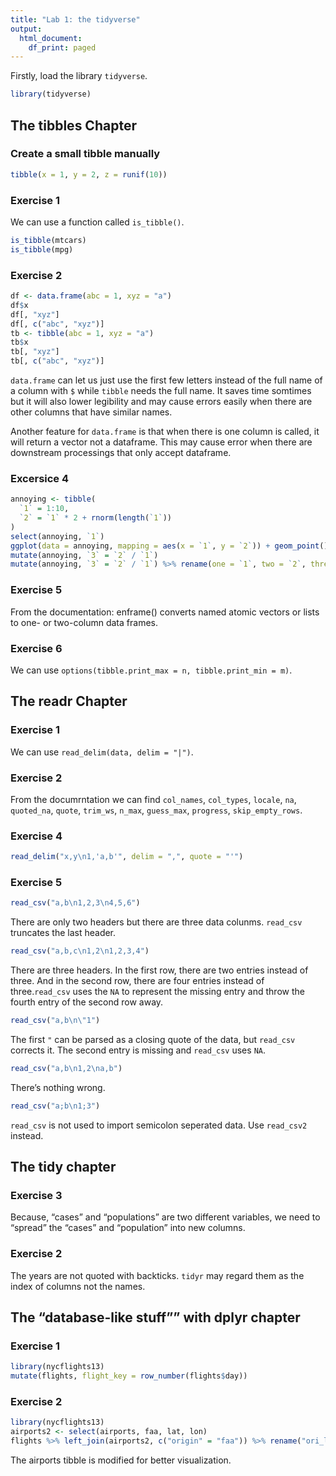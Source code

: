 ```yaml
---
title: "Lab 1: the tidyverse"
output:
  html_document:
    df_print: paged
---
```




Firstly, load the library `tidyverse`.
```r
library(tidyverse)
```



## The tibbles Chapter
### Create a small tibble manually
```r
tibble(x = 1, y = 2, z = runif(10))
```


### Exercise 1
We can use a function called `is_tibble()`.
```r
is_tibble(mtcars)
is_tibble(mpg)
```


### Exercise 2
```r
df <- data.frame(abc = 1, xyz = "a")
df$x
df[, "xyz"]
df[, c("abc", "xyz")]
tb <- tibble(abc = 1, xyz = "a")
tb$x
tb[, "xyz"]
tb[, c("abc", "xyz")]
```
`data.frame` can let us just use the first few letters instead of the full name of a column with `$` while `tibble` needs the full name. It saves time somtimes but it will also lower legibility and may cause errors easily when there are other columns that have similar names.

Another feature for `data.frame` is that when there is one column is called, it will return a vector not a dataframe. This may cause error when there are downstream processings that only accept dataframe.


### Excersice 4
```r
annoying <- tibble(
  `1` = 1:10,
  `2` = `1` * 2 + rnorm(length(`1`))
)
select(annoying, `1`)
ggplot(data = annoying, mapping = aes(x = `1`, y = `2`)) + geom_point()
mutate(annoying, `3` = `2` / `1`)
mutate(annoying, `3` = `2` / `1`) %>% rename(one = `1`, two = `2`, three = `3`)
```


### Exercise 5
From the documentation: enframe() converts named atomic vectors or lists to one- or two-column data frames.


### Exercise 6
We can use `options(tibble.print_max = n, tibble.print_min = m)`.



## The readr Chapter
### Exercise 1
We can use `read_delim(data, delim = "|")`.


### Exercise 2
From the documrntation we can find `col_names`, `col_types`, `locale`, `na`, `quoted_na`, `quote`, `trim_ws`, `n_max`, `guess_max`, `progress`, `skip_empty_rows`.


### Exercise 4
```r
read_delim("x,y\n1,'a,b'", delim = ",", quote = "'")
```


### Exercise 5
```r
read_csv("a,b\n1,2,3\n4,5,6")
```
There are only two headers but there are three data colunms. `read_csv` truncates the last header.
```r
read_csv("a,b,c\n1,2\n1,2,3,4")
```
There are three headers. In the first row, there are two entries instead of three. And in the second row, there are four entries instead of three.`read_csv` uses the `NA` to represent the missing entry and throw the fourth entry of the second row away.
```r
read_csv("a,b\n\"1")
```
The first `"` can be parsed as a closing quote of the data, but `read_csv` corrects it. The second entry is missing and `read_csv` uses `NA`.
```r
read_csv("a,b\n1,2\na,b")
```
There's nothing wrong.
```r
read_csv("a;b\n1;3")
```
`read_csv` is not used to import semicolon seperated data. Use `read_csv2` instead.



## The tidy chapter
### Exercise 3
Because, "cases" and "populations" are two different variables, we need to "spread" the "cases" and "population" into new columns.


### Exercise 2
The years are not quoted with backticks. `tidyr` may regard them as the index of columns not the names.



## The "database-like stuff"" with dplyr chapter
### Exercise 1
```r
library(nycflights13)
mutate(flights, flight_key = row_number(flights$day))
```


### Exercise 2
```r
library(nycflights13)
airports2 <- select(airports, faa, lat, lon)
flights %>% left_join(airports2, c("origin" = "faa")) %>% rename("ori_lat" = "lat", "ori_lon" = "lon") %>% left_join(airports2, c("dest" = "faa")) %>% rename("dest_lat" = "lat", "dest_lon" = "lon")
```
The airports tibble is modified for better visualization.
